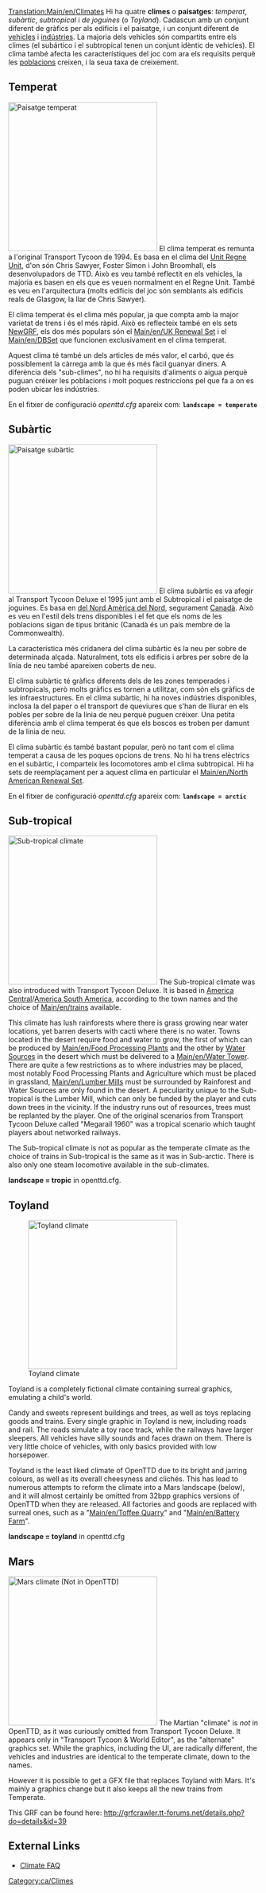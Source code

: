 {{ca/Traducció|Climate|50}}
[[Translation:Main/en/Climates]]
Hi ha quatre '''climes''' o '''paisatges''': ''temperat'', ''subàrtic'', ''subtropical'' i ''de joguines'' (o ''Toyland''). Cadascun amb un conjunt diferent de gràfics per als edificis i el paisatge, i un conjunt diferent de [[Main/ca/vehicles|vehicles]] i [[Main/ca/indústries|indústries]]. La majoria dels vehicles són compartits entre els climes (el subártico i el subtropical tenen un conjunt idèntic de vehicles). El clima també afecta les característiques del joc com ara els requisits perquè les [[Main/ca/població|poblacions]] creixen, i la seua taxa de creixement.

==Temperat==
[[File:en/Temperatescreenshot.png|thumb|left|300px|Paisatge temperat]]
El clima temperat es remunta a l'original Transport Tycoon de 1994. Es basa en el clima del [http://www.wikipedia.org/wiki/ca:Regne Unit Regne Unit], d'on són Chris Sawyer, Foster Simon i John Broomhall, els desenvolupadors de TTD. Això es veu també reflectit en els vehicles, la majoria es basen en els que es veuen normalment en el Regne Unit. També es veu en l'arquitectura (molts edificis del joc són semblants als edificis reals de Glasgow, la llar de Chris Sawyer).

El clima temperat és el clima més popular, ja que compta amb la major varietat de trens i és el més ràpid. Això es reflecteix també en els sets [[Main/ca/NewGRF|NewGRF]], els dos més populars són el [[Main/en/UK Renewal Set]] i el [[Main/en/DBSet]] que funcionen exclusivament en el clima temperat.

Aquest clima té també un dels articles de més valor, el carbó, que és possiblement la càrrega amb la que és més fàcil guanyar diners. A diferència dels "sub-climes", no hi ha requisits d'aliments o aigua perquè puguan créixer les poblacions i molt poques restriccions pel que fa a on es poden ubicar les indústries.

En el fitxer de configuració ''openttd.cfg'' apareix com:
'''<code>landscape = temperate</code>'''<br clear="all" />

==Subàrtic==
[[File:en/Subarcticscreenshot.png|thumb|right|300px|Paisatge subàrtic]]
El clima subàrtic es va afegir al Transport Tycoon Deluxe el 1995 junt amb el Subtropical i el paisatge de joguines. Es basa en [http://www.wikipedia.org/wiki/ca:Amèrica del Nord Amèrica del Nord], segurament [http://www.wikipedia.org/wiki/ca:Canadà Canadà]. Això es veu en l'estil dels trens disponibles i el fet que els noms de les poblacions sigan de tipus britànic (Canadà és un país membre de la Commonwealth).

La característica més cridanera del clima subàrtic és la neu per sobre de determinada alçada. Naturalment, tots els edificis i arbres per sobre de la línia de neu també apareixen coberts de neu.

El clima subàrtic té gràfics diferents dels de les zones temperades i subtropicals, però molts gràfics es tornen a utilitzar, com són els gràfics de les infraestructures. En el clima subàrtic, hi ha noves indústries disponibles, inclosa la del paper o el transport de queviures que s'han de lliurar en els pobles per sobre de la línia de neu perquè puguen créixer. Una petita diferència amb el clima temperat és que els boscos es troben per damunt de la línia de neu.

El clima subàrtic és també bastant popular, però no tant com el clima temperat a causa de les poques opcions de trens. No hi ha trens elèctrics en el subàrtic, i comparteix les locomotores amb el clima subtropical. Hi ha sets de reemplaçament per a aquest clima en particular el [[Main/en/North American Renewal Set]].

En el fitxer de configuració ''openttd.cfg'' apareix com:
'''<code>landscape = arctic</code>'''<br clear="all" />

{{ca/Pendent de traducció}} 

==Sub-tropical==

[[File:en/Subtropicalscreenshot.png|thumb|300px|left|Sub-tropical climate]]
The Sub-tropical climate was also introduced with Transport Tycoon Deluxe. It is based in [http://www.wikipedia.org/wiki/Central America Central]/[http://www.wikipedia.org/wiki/South America South America], according to the town names and the choice of [[Main/en/trains]] available. 

This climate has lush rainforests where there is grass growing near water locations, yet barren deserts with cacti where there is no water. Towns located in the desert require food and water to grow, the first of which can be produced by [[Main/en/Food Processing Plant]]s and the other by [[Main/en/Water Supply|Water Sources]] in the desert which must be delivered to a [[Main/en/Water Tower]]. There are quite a few restrictions as to where industries may be placed, most notably Food Processing Plants and Agriculture which must be placed in grassland, [[Main/en/Lumber Mill]]s must be surrounded by Rainforest and Water Sources are only found in the desert. A peculiarity unique to the Sub-tropical is the Lumber Mill, which can only be funded by the player and cuts down trees in the vicinity. If the industry runs out of resources, trees must be replanted by the player. One of the original scenarios from Transport Tycoon Deluxe called "Megarail 1960" was a tropical scenario which taught players about networked railways.

The Sub-tropical climate is not as popular as the temperate climate as the choice of trains in Sub-tropical is the same as it was in Sub-arctic. There is also only one steam locomotive available in the sub-climates.

'''landscape = tropic''' in openttd.cfg.
<br clear="all" />

==Toyland==
[[File:en/Toylandscreenshot.png|thumb|right|300px|Toyland climate]]

Toyland is a completely fictional climate containing surreal graphics, emulating a child's world.

Candy and sweets represent buildings and trees, as well as toys replacing goods and trains. Every single graphic in Toyland is new, including roads and rail. The roads simulate a toy race track, while the railways have larger sleepers. All vehicles have silly sounds and faces drawn on them. There is very little choice of vehicles, with only basics provided with low horsepower. 

Toyland is the least liked climate of OpenTTD due to its bright and jarring colours, as well as its overall cheesyness and clichés. This has lead to numerous attempts to reform the climate into a Mars landscape (below), and it will almost certainly be omitted from 32bpp graphics versions of OpenTTD when they are released. All factories and goods are replaced with surreal ones, such as a "[[Main/en/Toffee Quarry]]" and "[[Main/en/Battery Farm]]".

'''landscape = toyland''' in openttd.cfg

==Mars==
[[File:en/Marsscreenshot.png|thumb|300px|left|Mars climate (Not in OpenTTD)]]
The Martian "climate" is ''not'' in OpenTTD, as it was curiously omitted from Transport Tycoon Deluxe. It appears only in "Transport Tycoon & World Editor", as the "alternate" graphics set. While the graphics, including the UI, are radically different, the vehicles and industries are identical to the temperate climate, down to the names.

However it is possible to get a GFX file that replaces Toyland with Mars. It's mainly a graphics change but it also keeps all the new trains from Temperate.

This GRF can be found here: http://grfcrawler.tt-forums.net/details.php?do=details&id=39

{{en/-}}

==External Links==
* [http://i-want-a-website.com/about-tt/ttfaq08.html Climate FAQ]


[[Category:ca/Climes]]